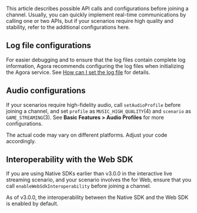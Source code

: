 This article describes possible API calls and configurations before joining a channel. Usually, you can quickly implement real-time communications by calling one or two APIs, but if your scenarios require high quality and stability, refer to the additional configurations here.

## Log file configurations

For easier debugging and to ensure that the log files contain complete log information, Agora recommends configuring the log files when initializing the Agora service. See [How can I set the log file](https://docs.agora.io/en/help/integration-issues/log) for details.


## Audio configurations

If your scenarios require high-fidelity audio, call `setAudioProfile` before joining a channel, and set `profile` as `MUSIC_HIGH_QUALITY`(4) and `scenario` as `GAME_STREAMING`(3). See **Basic Features > Audio Profiles**  for more configurations.

<div class="alert note">The actual code may vary on different platforms. Adjust your code accordingly.</div>

## Interoperability with the Web SDK

If you are using Native SDKs earlier than v3.0.0 in the interactive live streaming scenario, and your scenario involves the <Vg k="ASDK" /> for Web, ensure that you call `enableWebSdkInteroperability` before joining a channel.

<div class="alert info">As of v3.0.0, the interoperability between the Native SDK and the Web SDK is enabled by default.</div>
